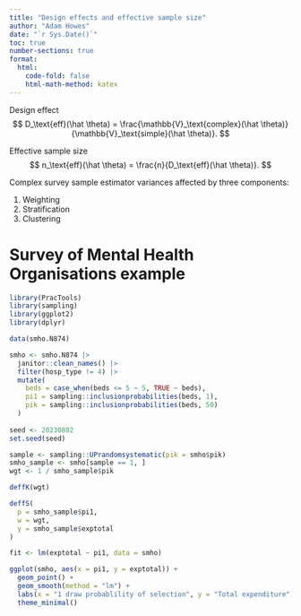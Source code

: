 ```yaml
---
title: "Design effects and effective sample size"
author: "Adam Howes"
date: "`r Sys.Date()`"
toc: true
number-sections: true
format: 
  html: 
    code-fold: false
    html-math-method: katex
---
```


Design effect
$$
D_\text{eff}(\hat \theta) = \frac{\mathbb{V}_\text{complex}(\hat \theta)}{\mathbb{V}_\text{simple}(\hat \theta)}.
$$

Effective sample size
$$
n_\text{eff}(\hat \theta) = \frac{n}{D_\text{eff}(\hat \theta)}.
$$

Complex survey sample estimator variances affected by three components:

1. Weighting
2. Stratification
3. Clustering

# Survey of Mental Health Organisations example

```r
library(PracTools)
library(sampling) 
library(ggplot2)
library(dplyr)

data(smho.N874)

smho <- smho.N874 |>
  janitor::clean_names() |>
  filter(hosp_type != 4) |>
  mutate(
    beds = case_when(beds <= 5 ~ 5, TRUE ~ beds),
    pi1 = sampling::inclusionprobabilities(beds, 1),
    pik = sampling::inclusionprobabilities(beds, 50)
  )
  
seed <- 20230802
set.seed(seed)

sample <- sampling::UPrandomsystematic(pik = smho$pik) 
smho_sample <- smho[sample == 1, ]
wgt <- 1 / smho_sample$pik

deffK(wgt)

deffS(
  p = smho_sample$pi1,
  w = wgt,
  y = smho_sample$exptotal
)

fit <- lm(exptotal ~ pi1, data = smho)

ggplot(smho, aes(x = pi1, y = exptotal)) +
  geom_point() +
  geom_smooth(method = "lm") +
  labs(x = "1 draw probablility of selection", y = "Total expenditure") +
  theme_minimal()
```